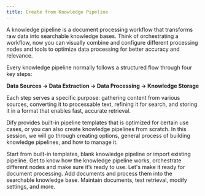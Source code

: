```yaml
---
title: Create from Knowledge Pipeline
---
```


A knowledge pipeline is a document processing workflow that transforms raw data into searchable knowledge bases. Think of orchestrating a workflow, now you can visually combine and configure different processing nodes and tools to optimize data processing for better accuracy and relevance.

Every knowledge pipeline normally follows a structured flow through four key steps:

**Data Sources → Data Extraction → Data Processing → Knowledge Storage**

Each step serves a specific purpose: gathering content from various sources, converting it to processable text, refining it for search, and storing it in a format that enables fast, accurate retrieval.

Dify provides built-in pipeline templates that is optimized for certain use cases, or you can also create knowledge pipelines from scratch. In this session, we will go through creating options, general process of building knowledge pipelines, and how to manage it. 

<Steps>
  <Step>
    <Card title="Step 1: Create Knowledge Pipeline" horizontal href="./create-knowledge-pipeline">
      Start from built-in templates, blank knowledge pipeline or import existing pipeline.
    </Card>
  </Step>
  <Step>
    <Card title="Step 2: Orchestrate Knowledge Pipeline" horizontal href="./knowledge-pipeline-orchestration">
      Get to know how the knowledge pipeline works, orchestrate different nodes and make sure it’s ready to use.
    </Card>
  </Step>
  <Step>
    <Card title="Step 3: Publish Knowledge Pipeline" horizontal href="./publish-knowledge-pipeline">
      Let's make it ready for document processing.
    </Card>
  </Step>
  <Step>
    <Card title="Step 4: Upload Files" horizontal href="./upload-files">
      Add documents and process them into the searchable knowledge base.
    </Card>
  </Step>
  <Step>
    <Card title="Step 5: Manage and Use Knowledge Base" horizontal href="./manage-knowledge-base">
      Maintain documents, test retrieval, modify settings, and more. 
    </Card>
  </Step>
</Steps>
